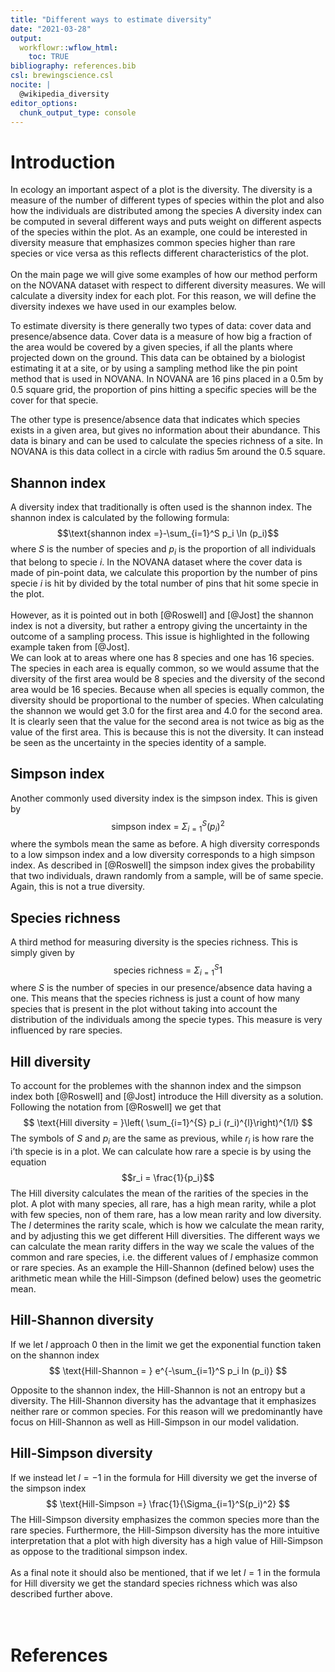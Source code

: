 ---
title: "Different ways to estimate diversity"
date: "2021-03-28"
output:
  workflowr::wflow_html:
    toc: TRUE
bibliography: references.bib
csl: brewingscience.csl
nocite: |
  @wikipedia_diversity
editor_options:
  chunk_output_type: console
---

<h1> Introduction </h1>

In ecology an important aspect of a plot is the diversity. The diversity is a measure of the number of different types of species within the plot and also how the individuals are distributed among the species A diversity index can be computed in several different ways and puts weight on different aspects of the species within the plot. As an example, one could be interested in diversity measure that emphasizes common species higher than rare species or vice versa as this reflects different characteristics of the plot. 
<br><br>
On the main page we will give some examples of how our method perform on the NOVANA dataset with respect to different diversity measures. We will calculate a diversity index for each plot. For this reason, we will define the diversity indexes we have used in our examples below. 


To estimate diversity is there generally two types of data: cover data and presence/absence data. Cover data is a measure of how big a fraction of the area would be covered by a given species, if all the plants where projected down on the ground. This data can be obtained by a biologist estimating it at a site, or by using a sampling method like the pin point method that is used in NOVANA. In NOVANA are 16 pins placed in a 0.5m by 0.5 square grid, the proportion of pins hitting a specific species will be the cover for that specie.

The other type is presence/absence data that indicates which species exists in a given area, but gives no information about their abundance. This data is binary and can be used to calculate the species richness of a site. In NOVANA is this data collect in a circle with radius 5m around the 0.5 square.


<h2> Shannon index</h2>
A diversity index that traditionally is often used is the shannon index. The shannon index is calculated by the following formula:
$$\text{shannon index =}-\sum_{i=1}^S p_i \ln (p_i)$$
where $S$ is the number of species and $p_i$ is the proportion of all individuals that belong to specie $i$. In the NOVANA dataset where the cover data is made of pin-point data, we calculate this proportion by the number of pins specie $i$ is hit by divided by the total number of pins that hit some specie in the plot. 
<br><br>
However, as it is pointed out in both [@Roswell] and [@Jost] the shannon index is not a diversity, but rather a entropy giving the uncertainty in the outcome of a sampling process. This issue is highlighted in the following example taken from [@Jost].
<br>
We can look at to areas where one has 8 species and one has 16 species. The species in each area is equally common, so we would assume that the diversity of the first area would be 8 species and the diversity of the second area would be 16 species. Because when all species is equally common, the diversity should be proportional to the number of species.
When calculating the shannon we would get 3.0 for the first area and 4.0 for the second area. It is clearly seen that the value for the second area is not twice as big as the value of the first area. This is because this is not the diversity. It can instead be seen as the uncertainty in the species identity of a sample.

<h2> Simpson index</h2>
Another commonly used diversity index is the simpson index. This is given by
$$
\text{simpson index = }\Sigma_{i = 1}^S(p_i)^2
$$
where the symbols mean the same as before. A high diversity corresponds to a low simpson index and a low diversity corresponds to a high simpson index. As described in [@Roswell] the simpson index gives the probability that two individuals, drawn randomly from a sample, will be of same specie. Again, this is not a true diversity.

<h2> Species richness </h2>
A third method for measuring diversity is the species richness. This is simply given by
$$
\text{species richness = }\Sigma_{i=1}^S1
$$
where $S$ is the number of species in our presence/absence data having a one. This means that the species richness is just a count of how many species that is present in the plot without taking into account the distribution of the individuals among the specie types. This measure is very influenced by rare species.


<h2> Hill diversity </h2>
To account for the problemes with the shannon index and the simpson index both [@Roswell] and [@Jost] introduce the Hill diversity as a solution. Following the notation from [@Roswell] we get that
$$
\text{Hill diversity = }\left( \sum_{i=1}^{S} p_i (r_i)^{l}\right)^{1/l}
$$
The symbols of $S$ and $p_i$ are the same as previous, while $r_i$ is how rare the i'th specie is in a plot. We can calculate how rare a specie is by using the equation
$$r_i = \frac{1}{p_i}$$
The Hill diversity calculates the mean of the rarities of the species in the plot. A plot with many species, all rare, has a high mean rarity, while a plot with few species, non of them rare, has a low mean rarity and low diversity. The $l$ determines the rarity scale, which is how we calculate the mean rarity, and by adjusting this we get different Hill diversities. The different ways we can calculate the mean rarity differs in the way we scale the values of the common and rare species, i.e. the different values of $l$ emphasize common or rare species. As an example the Hill-Shannon (defined below) uses the arithmetic mean while the Hill-Simpson (defined below) uses the geometric mean.
<br>

<h2> Hill-Shannon diversity </h2>
If we let $l$ approach 0 then in the limit we get the exponential function taken on the shannon index
$$
\text{Hill-Shannon = } e^{-\sum_{i=1}^S p_i ln (p_i)}
$$

Opposite to the shannon index, the Hill-Shannon is not an entropy but a diversity. The Hill-Shannon diversity has the advantage that it emphasizes neither rare or common species. For this reason will we predominantly have focus on Hill-Shannon as well as Hill-Simpson in our model validation.

<h2> Hill-Simpson diversity </h2>
If we instead let $l = -1$ in the formula for Hill diversity we get the inverse of the simpson index
$$
\text{Hill-Simpson =} \frac{1}{\Sigma_{i=1}^S(p_i)^2}
$$
The Hill-Simpson diversity emphasizes the common species more than the rare species. Furthermore, the Hill-Simpson diversity has the more intuitive interpretation that a plot with high diversity has a high value of Hill-Simpson as oppose to the traditional simpson index.
<br><br>
As a final note it should also be mentioned, that if we let $l = 1$ in the formula for Hill diversity we get the standard species richness which was also described further above.
<br><br><br>

<h1>References </h1>

